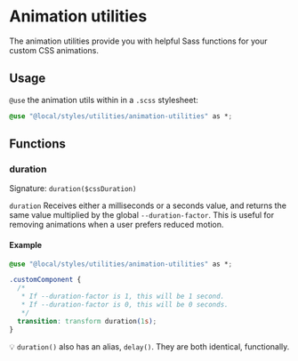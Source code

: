 
<Meta title="styles/utilities/animation-utilities" />

# Animation utilities

The animation utilities provide you with helpful Sass functions for your custom CSS animations.

## Usage

`@use` the animation utils within in a `.scss` stylesheet:

```css
@use "@local/styles/utilities/animation-utilities" as *;
```

## Functions

### duration

Signature: `duration($cssDuration)`

`duration` Receives either a milliseconds or a seconds value, and returns the same value multiplied by the global `--duration-factor`. This is useful for removing animations when a user prefers reduced motion.

#### Example

```css
@use "@local/styles/utilities/animation-utilities" as *;

.customComponent {
  /*
   * If --duration-factor is 1, this will be 1 second.
   * If --duration-factor is 0, this will be 0 seconds.
   */
  transition: transform duration(1s);
}
```

💡 `duration()` also has an alias, `delay()`. They are both identical, functionally.
